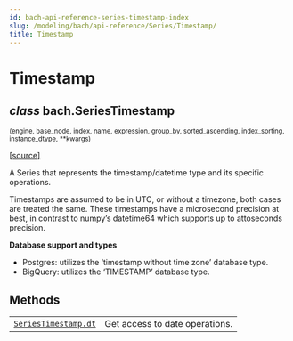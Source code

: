 ```yaml
---
id: bach-api-reference-series-timestamp-index
slug: /modeling/bach/api-reference/Series/Timestamp/
title: Timestamp
---
```


# Timestamp

<div className="class">

## <span className="type-annotation"><em>class</em></span> <span className="additional-name">bach.</span><span className="name">SeriesTimestamp</span>

<small className="parameter-list">(<span className="parameter" id="engine">engine</span>, <span className="parameter" id="base_node">base_node</span>, <span className="parameter" id="index">index</span>, <span className="parameter" id="name">name</span>, <span className="parameter" id="expression">expression</span>, <span className="parameter" id="group_by">group_by</span>, <span className="parameter" id="sorted_ascending">sorted_ascending</span>, <span className="parameter" id="index_sorting">index_sorting</span>, <span className="parameter" id="instance_dtype">instance_dtype</span>, <span className="parameter" id="**">\*\*kwargs</span>)</small>


&#8203;<span className="view-source">[[source]](https://github.com/objectiv/objectiv-analytics/blob/mainon3.8/site-packages/bach/series/series_datetime.py)</span>

<div className="content">

A Series that represents the timestamp/datetime type and its specific operations.

Timestamps are assumed to be in UTC, or without a timezone, both cases are treated the same.
These timestamps have a microsecond precision at best, in contrast to numpy’s datetime64 which supports
up to attoseconds precision.

**Database support and types**

* Postgres: utilizes the ‘timestamp without time zone’ database type.
* BigQuery: utilizes the ‘TIMESTAMP’ database type.


</div>


</div>

## Methods

<div className="table-autosummary">

|                                                   |                                                                                                                                                                                                     |
| ------------------------------------------------- | -------------------------------------------------------------------------------------------------------------------------------------------------------------------------------------------------- |
| [`SeriesTimestamp.dt`](/modeling/bach/api-reference/Series/Timestamp/bach.SeriesTimestamp.dt.mdx)                                | Get access to date operations.                                                                                                                                                                      |


</div>

